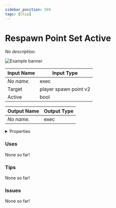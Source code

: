 ```yaml
---
sidebar_position: 569
tags: [Chip]
---
```


# Respawn Point Set Active

*No description.*



![Example banner](./assets/bf3275dc-686f-4a63-87b7-5422a70cc4d2.svg)

| Input Name | Input Type |
|-----------|-----------|
| *No name.* | exec |
| Target | player spawn point v2 |
| Active | bool |

| Output Name | Output Type |
|-----------|-----------|
| *No name.* | exec |


<details>
  <summary>Properties</summary>
  <div>
    <div>
    <table>
      <thead>
        <tr>
          <th>Is beta required?</th>
          <th>❌</th>
        </tr>
        <tr>
          <th>Is this chip a trolling risk?</th>
          <th>❌</th>
        </tr>
        <tr>
          <th>Chip UUID</th>
          <th>bf3275dc-686f-4a63-87b7-5422a70cc4d2</th>
        </tr>
      </thead>
    </table>
    </div>
  </div>
</details>

### Uses

None so far!

### Tips

None so far!

### Issues

None so far!